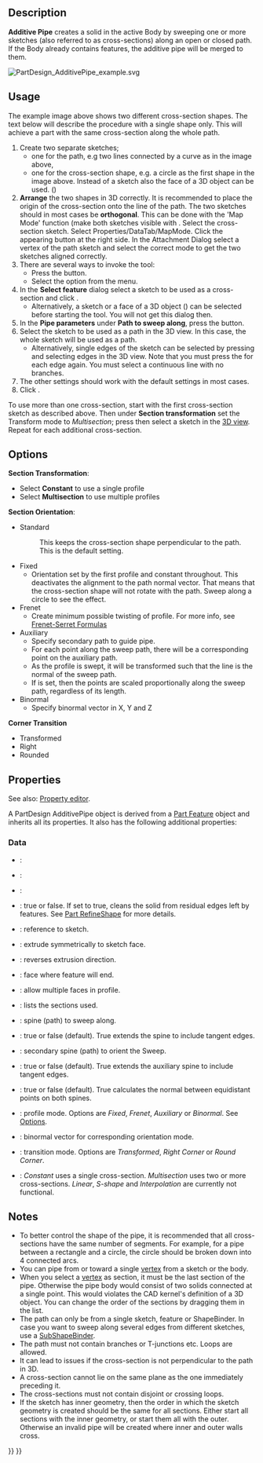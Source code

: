 <languages/>

{{Docnav
|[[PartDesign_AdditiveLoft|Additive loft]]
|[[PartDesign_AdditiveHelix|Additive helix]]
|[[PartDesign_Workbench|PartDesign]]
|IconL=PartDesign_AdditiveLoft.svg
|IconR=PartDesign_AdditiveHelix.svg
|IconC=Workbench_PartDesign.svg
}}

{{GuiCommand
|Name=PartDesign AdditivePipe
|MenuLocation=Part Design → Create an additive feature → Additive pipe
|Workbenches=[[PartDesign_Workbench|PartDesign]]
|Version=0.17
|SeeAlso=[[PartDesign_AdditiveLoft|PartDesign AdditiveLoft]], [[PartDesign_SubtractivePipe|PartDesign SubtractivePipe]]
}}

==Description==

'''Additive Pipe''' creates a solid in the active Body by sweeping one or more sketches (also referred to as cross-sections) along an open or closed path. If the Body already contains features, the additive pipe will be merged to them.

[[File:PartDesign AdditivePipe example.svg|none]]
{{Caption|On the left: cross-sections (A) and (B) to be swept along path (C); resulting Additive pipe on the right.}}

==Usage== 

The example image above shows two different cross-section shapes. The text below will describe the procedure with a single shape only. This will achieve a part with the same cross-section along the whole path.

# Create two separate sketches;
#* one for the path, e.g two lines connected by a curve as in the image above,
#* one for the cross-section shape, e.g. a circle as the first shape in the image above. Instead of a sketch also the face of a 3D object can be used. ({{Version|0.20}})
# '''Arrange''' the two shapes in 3D correctly. It is recommended to place the origin of the cross-section onto the line of the path. The two sketches should in most cases be '''orthogonal'''. This can be done with the 'Map Mode' function (make both sketches visible with {{KEY|Space}}. Select the cross-section sketch. Select Properties/DataTab/MapMode. Click the appearing {{Button|...}} button at the right side. In the Attachment Dialog select a vertex of the path sketch and select the correct mode to get the two sketches aligned correctly. 
# There are several ways to invoke the tool:
#* Press the {{Button|[[Image:PartDesign_AdditivePipe.svg|16px]] [[PartDesign_AdditivePipe|Additive pipe]]}} button.
#* Select the {{MenuCommand|PartDesign → Create an additive feature → [[Image:PartDesign_AdditivePipe.svg|16px]] Additive pipe}} option from the menu.
# In the '''Select feature''' dialog select a sketch to be used as a cross-section and click {{Button|OK}}.
#* Alternatively, a sketch or a face of a 3D object ({{Version|0.20}}) can be selected before starting the tool. You will not get this dialog then.
# In the '''Pipe parameters''' under '''Path to sweep along''', press the {{Button|Object}} button.
# Select the sketch to be used as a path in the 3D view. In this case, the whole sketch will be used as a path.
#* Alternatively, single edges of the sketch can be selected by pressing {{Button|Add Edge}} and selecting edges in the 3D view. Note that you must press the {{Button|Add Edge}} for each edge again. You must select a continuous line with no branches.
# The other settings should work with the default settings in most cases.
# Click {{Button|OK}}.

To use more than one cross-section, start with the first cross-section sketch as described above. Then under '''Section transformation''' set the Transform mode to ''Multisection''; press {{Button|Add Section}} then select a sketch in the [[3D view]]. Repeat for each additional cross-section.

==Options== 

'''Section Transformation''': 
* Select '''Constant''' to use a single profile
* Select '''Multisection''' to use multiple profiles
'''Section Orientation''':
* Standard
*: This keeps the cross-section shape perpendicular to the path. This is the default setting.
* Fixed
** Orientation set by the first profile and constant throughout. This deactivates the alignment to the path normal vector. That means that the cross-section shape will not rotate with the path. Sweep along a circle to see the effect.
* Frenet
** Create minimum possible twisting of profile. For more info, see [https://en.wikipedia.org/wiki/Frenet%E2%80%93Serret_formulas Frenet-Serret Formulas]
* Auxiliary
** Specify secondary path to guide pipe.
** For each point {{Emphasis|P}} along the sweep path, there will be a corresponding point {{Emphasis|Q}} on the auxiliary path.
** As the profile is swept, it will be transformed such that the {{Emphasis|PQ}} line is the normal of the sweep path.
** If {{Emphasis|Curvelinear equivalence}} is set, then the {{Emphasis|Q}} points are scaled proportionally along the sweep path, regardless of its length.
* Binormal
** Specify binormal vector in X, Y and Z
'''Corner Transition'''
* Transformed
* Right
* Rounded

==Properties==

See also: [[Property_editor|Property editor]].

A PartDesign AdditivePipe object is derived from a [[Part_Feature|Part Feature]] object and inherits all its properties. It also has the following additional properties:

===Data===

{{TitleProperty|Base}}

* {{PropertyData|Add Sub Shape|PartShape|Hidden}}: 
* {{PropertyData|Base Feature|Link|Hidden}}: 
* {{PropertyData|_Body|LinkHidden|Hidden}}: 

{{TitleProperty|Part Design}}

* {{PropertyData|Refine}}: true or false. If set to true, cleans the solid from residual edges left by features. See [[Part RefineShape|Part RefineShape]] for more details.

{{TitleProperty|Sketch Based}}

* {{PropertyData|Profile|LinkSub}}: reference to sketch.
* {{PropertyData|Midplane|Bool}}: extrude symmetrically to sketch face.
* {{PropertyData|Reversed|Bool}}: reverses extrusion direction.
* {{PropertyData|Up To Face|LinkSub}}: face where feature will end.
* {{PropertyData|Allow Multi Face|Bool}}: allow multiple faces in profile.

{{TitleProperty|Sweep}}

* {{PropertyData|Sections|LinkSubList}}: lists the sections used.
* {{PropertyData|Spine|LinkSub}}: spine (path) to sweep along.
* {{PropertyData|Spine Tangent|Bool}}: true or false (default). True extends the spine to include tangent edges.
* {{PropertyData|Auxiliary Spine|LinkSub|Hidden}}: secondary spine (path) to orient the Sweep.
* {{PropertyData|Auxiliary Spine Tangent|Bool}}: true or false (default). True extends the auxiliary spine to include tangent edges.
* {{PropertyData|Auxiliary Curvelinear|Bool}}: true or false (default). True calculates the normal between equidistant points on both spines.
* {{PropertyData|Mode|Enumeration}}: profile mode. Options are ''Fixed'', ''Frenet'', ''Auxiliary'' or ''Binormal''. See [[#Options|Options]].
* {{PropertyData|Binormal|Vector}}: binormal vector for corresponding orientation mode.
* {{PropertyData|Transition|Enumeration}}: transition mode. Options are ''Transformed'', ''Right Corner'' or ''Round Corner''.
* {{PropertyData|Transformation|Enumeration}}: ''Constant'' uses a single cross-section. ''Multisection'' uses two or more cross-sections. ''Linear'', ''S-shape'' and ''Interpolation'' are currently not functional.

==Notes==

* To better control the shape of the pipe, it is recommended that all cross-sections have the same number of segments. For example, for a pipe between a rectangle and a circle, the circle should be broken down into 4 connected arcs.
* You can pipe from or toward a single [[Glossary#V|vertex]] from a sketch or the body. {{Version|0.20}}
* When you select a [[Glossary#V|vertex]] as section, it must be the last section of the pipe. Otherwise the pipe body would consist of two solids connected at a single point. This would violates the CAD kernel's definition of a 3D object. You can change the order of the sections by dragging them in the list.
* The path can only be from a single sketch, feature or ShapeBinder. In case you want to sweep along several edges from different sketches, use a [[PartDesign_SubShapeBinder|SubShapeBinder]].
* The path must not contain branches or T-junctions etc. Loops are allowed.
* It can lead to issues if the cross-section is not perpendicular to the path in 3D.
* A cross-section cannot lie on the same plane as the one immediately preceding it.
* The cross-sections must not contain disjoint or crossing loops.
* If the sketch has inner geometry, then the order in which the sketch geometry is created should be the same for all sections. Either start all sections with the inner geometry, or start them all with the outer. Otherwise an invalid pipe will be created where inner and outer walls cross.


{{Docnav
|[[PartDesign_AdditiveLoft|Additive loft]]
|[[PartDesign_AdditiveHelix|Additive helix]]
|[[PartDesign_Workbench|PartDesign]]
|IconL=PartDesign_AdditiveLoft.svg
|IconR=PartDesign_AdditiveHelix.svg
|IconC=Workbench_PartDesign.svg
}}

{{PartDesign Tools navi{{#translation:}}}}
{{Userdocnavi{{#translation:}}}}